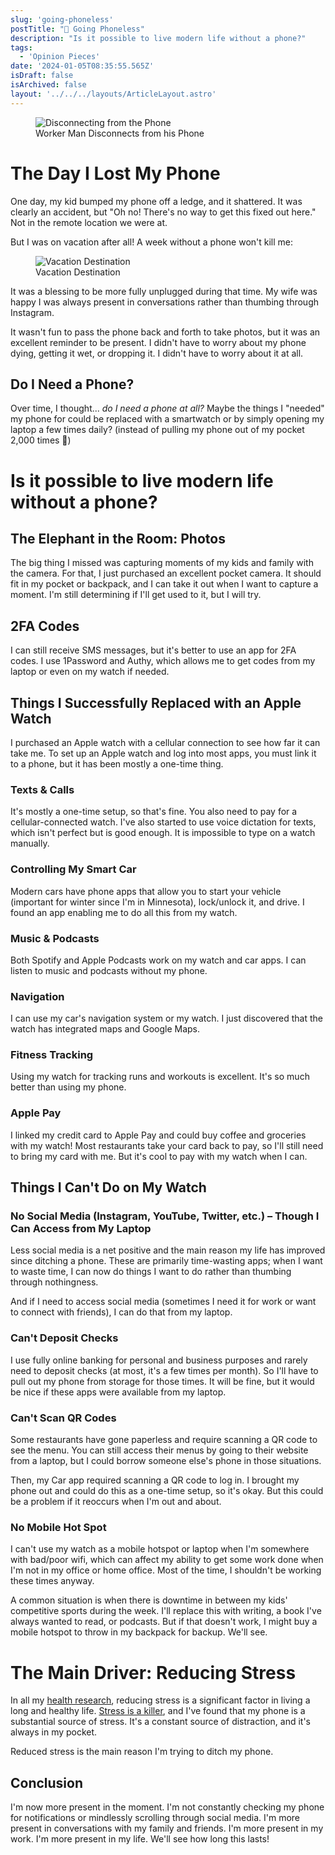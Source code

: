 ```yaml
---
slug: 'going-phoneless'
postTitle: "📵 Going Phoneless"
description: "Is it possible to live modern life without a phone?"
tags:
  - 'Opinion Pieces'
date: '2024-01-05T08:35:55.565Z'
isDraft: false
isArchived: false
layout: '../../../layouts/ArticleLayout.astro'
---
```


<figure>
  <Image src={import('./_disconnect.webp')} alt="Disconnecting from the Phone" />
  <figcaption>Worker Man Disconnects from his Phone</figcaption>
</figure>

# The Day I Lost My Phone

One day, my kid bumped my phone off a ledge, and it shattered. It was clearly an accident, but "Oh no! There's no way to get this fixed out here." Not in the remote location we were at. 

But I was on vacation after all! A week without a phone won't kill me:

<figure>
  <Image src={import('./_costa-rica.jpeg')} alt="Vacation Destination" />
  <figcaption>Vacation Destination</figcaption>
</figure>

It was a blessing to be more fully unplugged during that time. My wife was happy I was always present in conversations rather than thumbing through Instagram.

It wasn't fun to pass the phone back and forth to take photos, but it was an excellent reminder to be present. I didn't have to worry about my phone dying, getting it wet, or dropping it. I didn't have to worry about it at all.

## Do I Need a Phone?

Over time, I thought... _do I need a phone at all?_ Maybe the things I "needed" my phone for could be replaced with a smartwatch or by simply opening my laptop a few times daily? (instead of pulling my phone out of my pocket 2,000 times 🤪)

# Is it possible to live modern life without a phone?

## The Elephant in the Room: Photos

The big thing I missed was capturing moments of my kids and family with the camera. For that, I just purchased an excellent pocket camera. It should fit in my pocket or backpack, and I can take it out when I want to capture a moment. I'm still determining if I'll get used to it, but I will try.

## 2FA Codes

I can still receive SMS messages, but it's better to use an app for 2FA codes. I use 1Password and Authy, which allows me to get codes from my laptop or even on my watch if needed.

## Things I Successfully Replaced with an Apple Watch

I purchased an Apple watch with a cellular connection to see how far it can take me. To set up an Apple watch and log into most apps, you must link it to a phone, but it has been mostly a one-time thing.

### Texts & Calls

It's mostly a one-time setup, so that's fine. You also need to pay for a cellular-connected watch. I've also started to use voice dictation for texts, which isn't perfect but is good enough. It is impossible to type on a watch manually.

### Controlling My Smart Car

Modern cars have phone apps that allow you to start your vehicle (important for winter since I'm in Minnesota), lock/unlock it, and drive. I found an app enabling me to do all this from my watch.

### Music & Podcasts

Both Spotify and Apple Podcasts work on my watch and car apps. I can listen to music and podcasts without my phone.

### Navigation

I can use my car's navigation system or my watch. I just discovered that the watch has integrated maps and Google Maps.

### Fitness Tracking

Using my watch for tracking runs and workouts is excellent. It's so much better than using my phone.

### Apple Pay

I linked my credit card to Apple Pay and could buy coffee and groceries with my watch! Most restaurants take your card back to pay, so I'll still need to bring my card with me. But it's cool to pay with my watch when I can.

## Things I Can't Do on My Watch

### No Social Media (Instagram, YouTube, Twitter, etc.) – Though I Can Access from My Laptop

Less social media is a net positive and the main reason my life has improved since ditching a phone. These are primarily time-wasting apps; when I want to waste time, I can now do things I want to do rather than thumbing through nothingness.

And if I need to access social media (sometimes I need it for work or want to connect with friends), I can do that from my laptop.

### Can't Deposit Checks

I use fully online banking for personal and business purposes and rarely need to deposit checks (at most, it's a few times per month). So I'll have to pull out my phone from storage for those times. It will be fine, but it would be nice if these apps were available from my laptop.

### Can't Scan QR Codes

Some restaurants have gone paperless and require scanning a QR code to see the menu. You can still access their menus by going to their website from a laptop, but I could borrow someone else's phone in those situations.

Then, my Car app required scanning a QR code to log in. I brought my phone out and could do this as a one-time setup, so it's okay. But this could be a problem if it reoccurs when I'm out and about.

### No Mobile Hot Spot

I can't use my watch as a mobile hotspot or laptop when I'm somewhere with bad/poor wifi, which can affect my ability to get some work done when I'm not in my office or home office. Most of the time, I shouldn't be working these times anyway. 

A common situation is when there is downtime in between my kids' competitive sports during the week. I'll replace this with writing, a book I've always wanted to read, or podcasts. But if that doesn't work, I might buy a mobile hotspot to throw in my backpack for backup. We'll see.

# The Main Driver: Reducing Stress

In all my [health research](/articles/personal-health-checklist/), reducing stress is a significant factor in living a long and healthy life. [Stress is a killer](https://www.health.harvard.edu/heart-health/stress-and-your-heart), and I've found that my phone is a substantial source of stress. It's a constant source of distraction, and it's always in my pocket.

Reduced stress is the main reason I'm trying to ditch my phone.

## Conclusion

I'm now more present in the moment. I'm not constantly checking my phone for notifications or mindlessly scrolling through social media. I'm more present in conversations with my family and friends. I'm more present in my work. I'm more present in my life. We'll see how long this lasts!